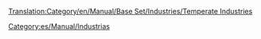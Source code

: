 [[Translation:Category/en/Manual/Base Set/Industries/Temperate Industries]]


[[Category:es/Manual/Industrias]]